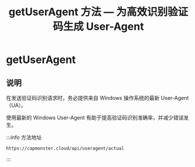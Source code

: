 ﻿---
sidebar_position: 4
sidebar_label: getUserAgent
title: "getUserAgent 方法 — 为高效识别验证码生成 User-Agent"
description: "了解如何通过 CapMonster Cloud API 获取 User-Agent，用于验证码处理。getUserAgent 方法说明、请求与响应示例。"
---


<ArticleHead slug="api/methods/get-user-agent" />

# getUserAgent

## 说明

在发送验证码识别请求时，务必提供来自 Windows 操作系统的最新 User-Agent（UA）。

使用最新的 Windows User-Agent 有助于提高验证码识别准确率，并减少错误发生。

:::info 方法地址

```http
https://capmonster.cloud/api/useragent/actual
```

:::
